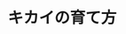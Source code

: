 ﻿---
title: "キカイの育て方"
category: "工学院"
vol: 57
interviewee: "伊藤 宏司 "
url: ""
tags: ["人間","システム","自己組織化","学習","汎用"]
pdf: "57-1.pdf"
career: ""
pdfurl: "57-1/57-1.pdf"
preface: "人間の赤ちゃんは誰に教わるでもなく様々なことを学習していく。これは学習が自己組織化により行われているからである。伊藤では汎用性のある学習システムの記述を模索している。"
---
